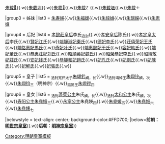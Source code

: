 {{Navbox
|name = 明穆宗皇室
|title = [[明穆宗]]皇室
|titlestyle = background-color:#FFD700;
|image =
|style = width:100%;text-align:center; 
|groupstyle = text-align:center; background-color:#FFD700;
|liststyle = text-align:center;
|state = {{{state<includeonly>|collapsed</includeonly>}}}
|group1 = 父母
|list1 = 世宗肃皇帝[[明世宗|朱厚熜]]{{ww}}[[孝恪皇后]]杜氏<sub>追尊</sub>

|group2 = 兄弟
|list2 = [[朱载基]]{{.w}}[[朱载𡓝]]{{.w}}[[朱载圳]]{{.w}}[[朱載𪉖]]{{.w}}[[朱載𰋁|朱載]][[File:Zh_戞斗土.svg|14px]]{{.w}}[[朱载㙺]]{{.w}}[[朱載𰉬|朱載]][[File:土夙缺字.svg|14px]]

|group3 = 姊妹
|list3 = [[常安公主|朱寿媖]]{{.w}}[[思柔公主|朱福媛]]{{.w}}[[寧安公主|朱祿媜]]{{.w}}[[歸善公主|朱瑞嬫]]{{.w}}[[朱素嫃]]

|group4 = 后妃
|list4 = [[孝懿莊皇后]]李氏<sub>追封</sub>{{.w}}[[孝安皇后]]陈氏{{.w}}[[孝定皇太后]]李氏{{.w}}[[江賢妃 (明穆宗)|賢妃江氏]]{{.w}}[[秦淑妃 (明穆宗)|端靜淑妃秦氏]]{{.w}}[[李德妃|德妃李氏]]{{.w}}[[王荣妃 (明穆宗)|莊僖荣妃王氏]]{{.w}}[[馬惠妃|端恪惠妃馬氏]]{{.w}}[[叶奇妃|奇妃叶氏]]{{.w}}[[于懿妃|端惠懿妃于氏]]{{.w}}[[韩容妃|容妃韩氏]]{{.w}}[[董端妃|端妃董氏]]{{.w}}[[刘庄妃|恭惠莊妃刘氏]]{{.w}}[[魏英妃|昭順英妃魏氏]]{{.w}}[[李恭妃|昭榮恭妃李氏]]{{.w}}[[莊敬妃|昭靖敬妃莊氏]]{{.w}}[[钱安妃|安妃钱氏]]{{.w}}[[趙和妃|恭靜和妃趙氏]]{{.w}}[[孔妃 (明穆宗)|妃孔氏]]{{.w}}[[劉妃 (明穆宗)|妃劉氏]]{{.w}}[[陳朝女|妃陳氏]]{{.w}}[[解妃 (明穆宗)|妃解氏]]{{.w}}[[張妃 (明穆宗)|妃張氏]]{{.w}}

|group5 = 皇子
|list5 = <sub>追封宪怀太子</sub>[[朱翊釴]]<sub>嫡，长</sub>{{.w}}<sub>追封靖悼王</sub>[[朱翊鈴 (明靖王)|朱翊铃]]<sub>嫡，次</sub>{{.w}}[[明神宗|朱翊钧]]<sub>三</sub>（明神宗）{{.w}}<sub>潞简王</sub>[[朱翊镠]]<sub>四</sub>

|group6 = 皇女
|list6 = <sub>追封</sub>[[蓬萊公主]]朱氏<sub>嫡，长</sub>{{.w}}<sub>追封</sub>[[太和公主 (明穆宗)|太和公主]]朱氏<sub>嫡，次</sub>{{.w}}[[朱堯娥|寿阳公主朱堯娥]]<sub>三</sub>{{.w}}[[永寧公主 (明穆宗)|永寧公主]]朱堯媖<sub>四</sub>{{.w}}[[瑞安公主|朱堯媛]]<sub>五</sub>{{.w}}[[延庆公主 (明穆宗)|朱堯姬]]<sub>六</sub>{{.w}}[[栖霞公主|朱堯㜢]]<sub>七</sub>

|belowstyle = text-align: center; background-color:#FFD700;
|below='''前朝：[[Template:明世宗皇室|明世宗皇室]]'''{{.w}}'''后朝：[[Template:明神宗皇室|明神宗皇室]]'''}}
<noinclude>
[[Category:明朝皇室模板]]
</noinclude>